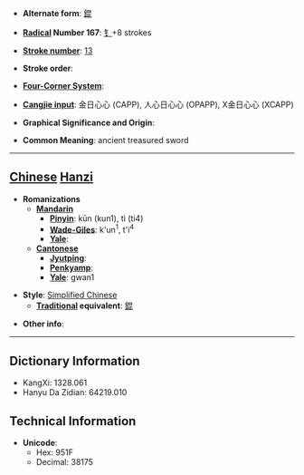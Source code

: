 * '''Alternate form''': [[錕]]

* '''[[Wiktionary:Chinese radical index| Radical]] Number 167''': [[Wiktionary:Chinese radical index 钅|钅]]+8 strokes

* '''[[Wiktionary:Chinese total strokes index|Stroke number]]''': [[Wiktionary:Chinese total strokes index 13|13]]

* '''Stroke order''': 

* '''[[Wiktionary:Chinese four corner index|Four-Corner System]]''': 

* '''[[Wiktionary:Chinese Cangjie index|Cangjie input]]''': 金日心心 (CAPP), 人心日心心 (OPAPP), X金日心心 (XCAPP)

* '''Graphical Significance and Origin''': 

* '''Common Meaning''': ancient treasured sword

----

== [[Chinese]] [[Hanzi]] ==

* '''Romanizations'''
** '''[[Mandarin]]'''
*** '''[[Pinyin]]''': kūn (kun1), tì (ti4)
*** '''[[Wade-Giles]]''': k'un<sup>1</sup>, t'i<sup>4</sup>
*** '''[[Yale]]''': 
** '''[[Cantonese]]'''
*** '''[[Jyutping]]''':
*** '''[[Penkyamp]]''': 
*** '''[[Yale]]''': gwan1

* '''Style''': [[Simplified Chinese]] 
** '''[[Traditional Chinese|Traditional]] equivalent''': [[錕]]

* '''Other info''': 

----

== Dictionary Information ==

* KangXi: 1328.061
* Hanyu Da Zidian: 64219.010

== Technical Information ==

* '''Unicode''':
** Hex: 951F
** Decimal: 38175